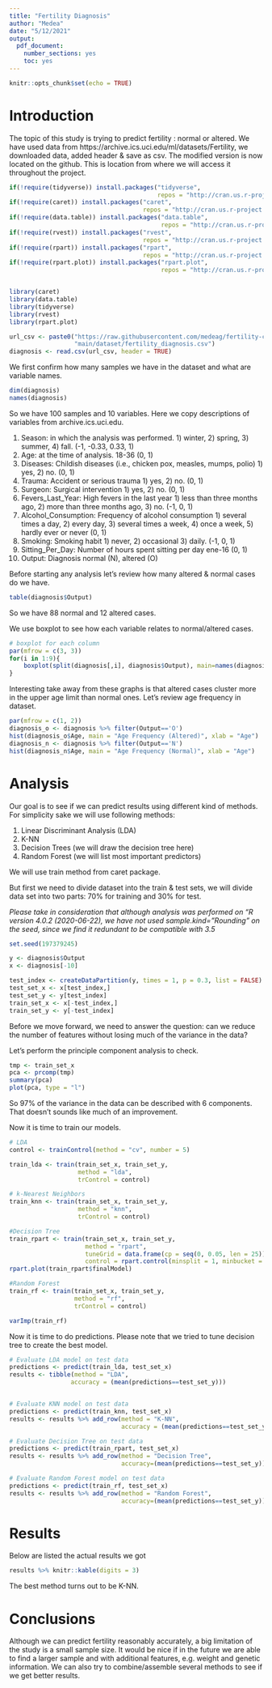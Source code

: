 ```yaml
---
title: "Fertility Diagnosis"
author: "Medea"
date: "5/12/2021"
output:
  pdf_document:
    number_sections: yes
    toc: yes
---
```


```r
knitr::opts_chunk$set(echo = TRUE)
```

# Introduction

The topic of this study is trying to predict fertility : normal or altered. We have used data from https://archive.ics.uci.edu/ml/datasets/Fertility, we downloaded data, added header & save as csv. The modified version is now located on the github. This is location from where we will access it throughout the project.
```r
if(!require(tidyverse)) install.packages("tidyverse", 
                                         repos = "http://cran.us.r-project.org")
if(!require(caret)) install.packages("caret", 
                                     repos = "http://cran.us.r-project.org")
if(!require(data.table)) install.packages("data.table", 
                                          repos = "http://cran.us.r-project.org")
if(!require(rvest)) install.packages("rvest", 
                                     repos = "http://cran.us.r-project.org")
if(!require(rpart)) install.packages("rpart", 
                                     repos = "http://cran.us.r-project.org")
if(!require(rpart.plot)) install.packages("rpart.plot", 
                                          repos = "http://cran.us.r-project.org")


library(caret)
library(data.table)
library(tidyverse)
library(rvest)
library(rpart.plot)

url_csv <- paste0("https://raw.githubusercontent.com/medeag/fertility-capstone/",
                  "main/dataset/fertility_diagnosis.csv")
diagnosis <- read.csv(url_csv, header = TRUE)


```
We first confirm how many samples we have in the dataset and what are variable names. 
```r
dim(diagnosis)
names(diagnosis)
```
So we have 100 samples and 10 variables. Here we copy descriptions of variables from archive.ics.uci.edu.

1. Season: in which the analysis was performed. 1) winter, 2) spring, 3) summer, 4) fall. (-1, -0.33, 0.33, 1)
2. Age: at the time of analysis. 18-36 (0, 1)
3. Diseases: Childish diseases (i.e., chicken pox, measles, mumps, polio) 1) yes, 2) no. (0, 1)
4. Trauma: Accident or serious trauma 1) yes, 2) no. (0, 1)
5. Surgeon: Surgical intervention 1) yes, 2) no. (0, 1)
6. Fevers_Last_Year: High fevers in the last year 1) less than three months ago, 2) more than three months ago, 3) no. (-1, 0, 1)
7. Alcohol_Consumption: Frequency of alcohol consumption 1) several times a day, 2) every day, 3) several times a week, 4) once a week, 5) hardly ever or never (0, 1)
8. Smoking: Smoking habit 1) never, 2) occasional 3) daily. (-1, 0, 1)
9. Sitting_Per_Day: Number of hours spent sitting per day ene-16 (0, 1)
10. Output: Diagnosis normal (N), altered (O)

Before starting any analysis let's review how many altered & normal cases do we have.

```r
table(diagnosis$Output)
```

So we have 88 normal and 12 altered cases. 

We use boxplot to see how each variable relates to normal/altered cases.
```r
# boxplot for each column
par(mfrow = c(3, 3))
for(i in 1:9){
    boxplot(split(diagnosis[,i], diagnosis$Output), main=names(diagnosis)[i])
}
```

Interesting take away from these graphs is that altered cases cluster more in the upper age limit than normal ones.
Let's review age frequency in dataset.
```r
par(mfrow = c(1, 2))
diagnosis_o <- diagnosis %>% filter(Output=='O')
hist(diagnosis_o$Age, main = "Age Frequency (Altered)", xlab = "Age")
diagnosis_n <- diagnosis %>% filter(Output=='N')
hist(diagnosis_n$Age, main = "Age Frequency (Normal)", xlab = "Age")
```



# Analysis

Our goal is to see if we can predict results using different kind of methods. For simplicity sake we will use following methods: 

1. Linear Discriminant Analysis (LDA)
2. K-NN
3. Decision Trees (we will draw the decision tree here)
3. Random Forest (we will list most important predictors)

We will use train method from caret package.

But first we need to divide dataset into the train & test sets, we will divide data set into two parts:  70% for training and 30% for test. 

*Please take in consideration that although analysis was performed on "R version 4.0.2 (2020-06-22), we have not used sample.kind="Rounding" on the seed, since we find it redundant to be compatible with 3.5*

```r
set.seed(197379245)

y <- diagnosis$Output
x <- diagnosis[-10]

test_index <- createDataPartition(y, times = 1, p = 0.3, list = FALSE)
test_set_x <- x[test_index,]
test_set_y <- y[test_index]
train_set_x <- x[-test_index,]
train_set_y <- y[-test_index]
```

Before we move forward, we need to answer the question: can we reduce the number of features without losing much of the variance in the data?

Let's perform the principle component analysis to check.

```r
tmp <- train_set_x
pca <- prcomp(tmp)
summary(pca)
plot(pca, type = "l")
```

So 97% of the variance in the data can be described with 6 components. That doesn't sounds like much of an improvement.

Now it is time to train our models.

```r
# LDA 
control <- trainControl(method = "cv", number = 5)

train_lda <- train(train_set_x, train_set_y, 
                   method = "lda",
                   trControl = control)

# k-Nearest Neighbors
train_knn <- train(train_set_x, train_set_y,
                   method = "knn",  
                   trControl = control)

#Decision Tree 
train_rpart <- train(train_set_x, train_set_y, 
                     method = "rpart",
                     tuneGrid = data.frame(cp = seq(0, 0.05, len = 25)),
                     control = rpart.control(minsplit = 1, minbucket = 1))
rpart.plot(train_rpart$finalModel)

#Random Forest
train_rf <- train(train_set_x, train_set_y,
                  method = "rf", 
                  trControl = control)

varImp(train_rf)
```

Now it is time to do predictions. Please note that we tried to tune decision tree to create the best model.

```r
# Evaluate LDA model on test data
predictions <- predict(train_lda, test_set_x)
results <- tibble(method = "LDA", 
                 accuracy = (mean(predictions==test_set_y)))


# Evaluate KNN model on test data
predictions <- predict(train_knn, test_set_x)
results <- results %>% add_row(method = "K-NN", 
                               accuracy = (mean(predictions==test_set_y)))

# Evaluate Decision Tree on test data
predictions <- predict(train_rpart, test_set_x)
results <- results %>% add_row(method = "Decision Tree", 
                               accuracy=(mean(predictions==test_set_y)))

# Evaluate Random Forest model on test data
predictions <- predict(train_rf, test_set_x)
results <- results %>% add_row(method = "Random Forest", 
                               accuracy=(mean(predictions==test_set_y)))

```

# Results

Below are listed the actual results we got

```r
results %>% knitr::kable(digits = 3)
```

The best method turns out to be K-NN.

# Conclusions

Although we can predict fertility reasonably accurately, a big limitation of the study is a small sample size. It would be nice if in the future we are able to find a larger sample and with additional features, e.g. weight and genetic information. We can also try to combine/assemble several methods to see if we get better results.
